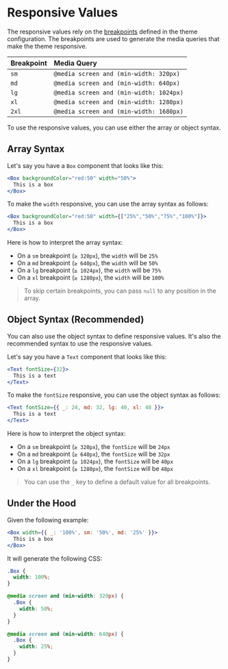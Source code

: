 # Responsive Values

The responsive values rely on the [breakpoints](../theme/breakpoints) defined in the theme configuration. The breakpoints are used to generate the media queries that make the theme responsive.

| Breakpoint | Media Query |
| :--------- | :---------- |
| `sm` | `@media screen and (min-width: 320px)` |
| `md` | `@media screen and (min-width: 640px)` |
| `lg` | `@media screen and (min-width: 1024px)` |
| `xl` | `@media screen and (min-width: 1280px)` |
| `2xl` | `@media screen and (min-width: 1680px)` |

To use the responsive values, you can use either the array or object syntax.

## Array Syntax

Let's say you have a `Box` component that looks like this:

```jsx
<Box backgroundColor="red:50" width="50%">
  This is a box
</Box>
```

To make the `width` responsive, you can use the array syntax as follows:

```jsx
<Box backgroundColor="red:50" width={["25%","50%","75%","100%"]}>
  This is a box
</Box>
```

Here is how to interpret the array syntax:

* On a `sm` breakpoint (`≥ 320px`), the `width` will be `25%`
* On a `md` breakpoint (`≥ 640px`), the `width` will be `50%`
* On a `lg` breakpoint (`≥ 1024px`), the `width` will be `75%`
* On a `xl` breakpoint (`≥ 1280px`), the `width` will be `100%`

> To skip certain breakpoints, you can pass `null` to any position in the array.

## Object Syntax (Recommended)

You can also use the object syntax to define responsive values. It's also the recommended syntax to use the responsive values.

Let's say you have a `Text` component that looks like this:

```jsx
<Text fontSize={32}>
  This is a text
</Text>
```

To make the `fontSize` responsive, you can use the object syntax as follows:

```jsx
<Text fontSize={{ _: 24, md: 32, lg: 40, xl: 48 }}>
  This is a text
</Text>
```

Here is how to interpret the object syntax:

* On a `sm` breakpoint (`≥ 320px`), the `fontSize` will be `24px`
* On a `md` breakpoint (`≥ 640px`), the `fontSize` will be `32px`
* On a `lg` breakpoint (`≥ 1024px`), the `fontSize` will be `40px`
* On a `xl` breakpoint (`≥ 1280px`), the `fontSize` will be `48px`

> You can use the `_` key to define a default value for all breakpoints.

## Under the Hood

Given the following example:

```jsx
<Box width={{ _: '100%', sm: '50%', md: '25%' }}>
  This is a box
</Box>
```

It will generate the following CSS:

```css
.Box {
  width: 100%;
}

@media screen and (min-width: 320px) {
  .Box {
    width: 50%;
  }
}

@media screen and (min-width: 640px) {
  .Box {
    width: 25%;
  }
}
```
